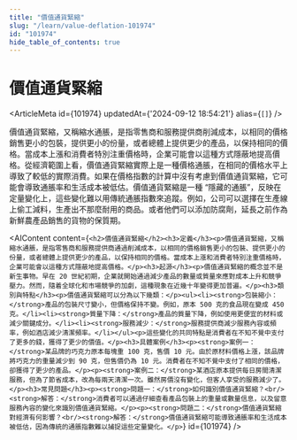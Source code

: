```yaml
---
title: "價值通貨緊縮"
slug: "/learn/value-deflation-101974"
id: "101974"
hide_table_of_contents: true
---
```



# 價值通貨緊縮

<ArticleMeta id={101974} updatedAt={'2024-09-12 18:54:21'} alias={`[]`} />
<div className='border-solid border-b border-t-0 my-4 border-[var(--ifm-color-gray-300)]' />

價值通貨緊縮，又稱縮水通脹，是指零售商和服務提供商削減成本，以相同的價格銷售更小的包裝，提供更小的份量，或者總體上提供更少的產品，以保持相同的價格。當成本上漲和消費者特別注重價格時，企業可能會以這種方式隱蔽地提高價格。從經濟範圍上看，價值通貨緊縮實際上是一種價格通脹，在相同的價格水平上導致了較低的實際消費。如果在價格指數的計算中沒有考慮到價值通貨緊縮，它可能會導致通脹率和生活成本被低估。價值通貨緊縮是一種 “隱藏的通脹”，反映在定量變化上，這些變化難以用傳統通脹指數來追蹤。例如，公司可以選擇在生產線上偷工減料，生產出不那麼耐用的商品。或者他們可以添加防腐劑，延長之前作為新鮮農產品銷售的貨物的保質期。

<AIContent content={`<h2>價值通貨緊縮</h2><h3>定義</h3><p>價值通貨緊縮，又稱縮水通脹，是指零售商和服務提供商通過削減成本，以相同的價格銷售更小的包裝、提供更小的份量，或者總體上提供更少的產品，以保持相同的價格。當成本上漲和消費者特別注重價格時，企業可能會以這種方式隱蔽地提高價格。</p><h3>起源</h3><p>價值通貨緊縮的概念並不是新生事物。早在 20 世紀初期，企業就開始通過減少產品的數量或質量來應對成本上升和競爭壓力。然而，隨着全球化和市場競爭的加劇，這種現象在近幾十年變得更加普遍。</p><h3>類別與特點</h3><p>價值通貨緊縮可以分為以下幾類：</p><ul><li><strong>包裝縮小：</strong>產品的包裝尺寸變小，但價格保持不變。例如，原本 500 克的食品現在變成 450 克。</li><li><strong>質量下降：</strong>產品的質量下降，例如使用更便宜的材料或減少關鍵成分。</li><li><strong>服務減少：</strong>服務提供商減少服務內容或頻率，例如酒店減少清潔頻率。</li></ul><p>這些變化的共同特點是消費者在不知不覺中支付了更多的錢，獲得了更少的價值。</p><h3>具體案例</h3><p><strong>案例一：</strong>某品牌的巧克力原本每塊重 100 克，售價 10 元。由於原材料價格上漲，該品牌將巧克力的重量減少到 90 克，但售價仍為 10 元。消費者在不知不覺中支付了相同的價格，卻獲得了更少的產品。</p><p><strong>案例二：</strong>某酒店原本提供每日房間清潔服務，但為了節省成本，改為每兩天清潔一次。雖然房價沒有變化，但客人享受的服務減少了。</p><h3>常見問題</h3><p><strong>問題一：</strong>如何識別價值通貨緊縮？<br/><strong>解答：</strong>消費者可以通過仔細查看產品包裝上的重量或數量信息，以及留意服務內容的變化來識別價值通貨緊縮。</p><p><strong>問題二：</strong>價值通貨緊縮對經濟有何影響？<br/><strong>解答：</strong>價值通貨緊縮可能導致通脹率和生活成本被低估，因為傳統的通脹指數難以捕捉這些定量變化。</p>`} id={101974} />
